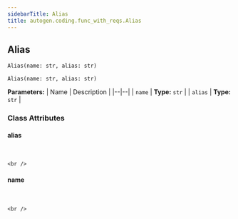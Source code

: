 ```yaml
---
sidebarTitle: Alias
title: autogen.coding.func_with_reqs.Alias
---
```

<h2 id="autogen.coding.func_with_reqs.Alias" class="doc doc-heading">
    <code class="doc-symbol doc-symbol-heading doc-symbol-class"></code>
    <span class="doc doc-object-name doc-class-name">Alias</span>
</h2>

```python
Alias(name: str, alias: str)
```

    Alias(name: str, alias: str)

<b>Parameters:</b>
| Name | Description |
|--|--|
| `name` | **Type:** `str` |
| `alias` | **Type:** `str` |

### Class Attributes

<code class="doc-symbol doc-symbol-heading doc-symbol-attribute"></code>
#### alias
<br />

    <br />

<code class="doc-symbol doc-symbol-heading doc-symbol-attribute"></code>
#### name
<br />

    <br />